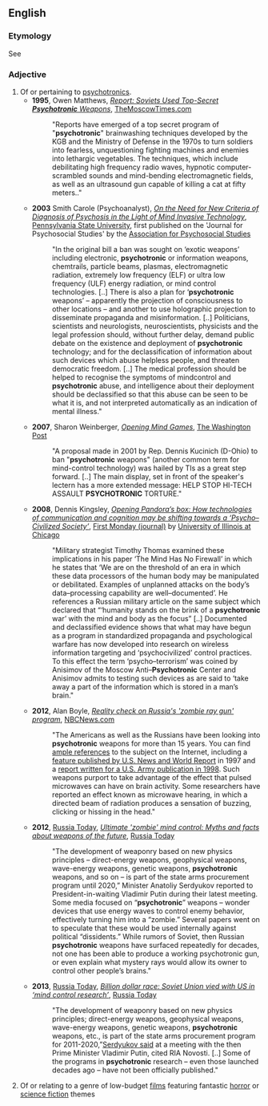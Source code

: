 ==English==

===Etymology===
See {{m|en|psychotronics}}

===Adjective===
{{en-adj|-}}

# Of or pertaining to [[psychotronics]].
#* '''1995''', Owen Matthews, [http://www.themoscowtimes.com/news/article/report-soviets-used-top-secret-psychotronic-weapons/337288.html ''Report: Soviets Used Top-Secret '''Psychotronic''' Weapons''], [[w:themoscowtimes.com|TheMoscowTimes.com]]
#*:"Reports have emerged of a top secret program of "'''psychotronic'''" brainwashing techniques developed by the KGB and the Ministry of Defense in the 1970s to turn soldiers into fearless, unquestioning fighting machines and enemies into lethargic vegetables. The techniques, which include debilitating high frequency radio waves, hypnotic computer-scrambled sounds and mind-bending electromagnetic fields, as well as an ultrasound gun capable of killing a cat at fifty meters.."
#* '''2003''' Smith Carole (Psychoanalyst), [http://citeseerx.ist.psu.edu/viewdoc/download?doi=10.1.1.666.9394&rep=rep1&type=pdf ''On the Need for New Criteria of Diagnosis of Psychosis in the Light of Mind Invasive Technology''], [[w:Pennsylvania_State_University|Pennsylvania State University]], first published on the 'Journal for Psychosocial Studies' by the [[w:Association_for_Psychosocial_Studies|Association for Psychosocial Studies]]
#*:"In the original bill a ban was sought on ‘exotic weapons’ including electronic, '''psychotronic''' or information weapons, chemtrails, particle beams, plasmas, electromagnetic radiation, extremely low frequency (ELF) or ultra low frequency (ULF) energy radiation, or mind control technologies. [..] There is also a plan for ‘'''psychotronic''' weapons’ – apparently the projection of consciousness to other locations – and another to use holographic projection to disseminate propaganda and misinformation. [..] Politicians, scientists and neurologists, neuroscientists, physicists and the legal profession should, without further delay, demand public debate on the existence and deployment of '''psychotronic''' technology; and for the declassification of information about such devices which abuse helpless people, and threaten democratic freedom. [..] The medical profession should be helped to recognise the symptoms of mindcontrol and '''psychotronic''' abuse, and intelligence about their deployment should be declassified so that this abuse can be seen to be what it is, and not interpreted automatically as an indication of mental illness."
#* '''2007''', Sharon Weinberger, [http://www.washingtonpost.com/wp-dyn/content/article/2007/01/10/AR2007011001399_pf.html ''Opening Mind Games''], [[w:The Washington Post|The Washington Post]]
#*:"A proposal made in 2001 by Rep. Dennis Kucinich (D-Ohio) to ban "'''psychotronic''' weapons" (another common term for mind-control technology) was hailed by TIs as a great step forward. [..] The main display, set in front of the speaker's lectern has a more extended message: HELP STOP HI-TECH ASSAULT '''PSYCHOTRONIC''' TORTURE."
#* '''2008''', Dennis Kingsley, [http://journals.uic.edu/ojs/index.php/fm/article/view/2084/1940 ''Opening Pandora’s box: How technologies of communication and cognition may be shifting towards a ‘Psycho–Civilized Society’''], [[w:First Monday (journal)|First Monday (journal)]] by [[w:University of Illinois at Chicago|University of Illinois at Chicago]]
#*:"Military strategist Timothy Thomas examined these implications in his paper ‘The Mind Has No Firewall’ in which he states that ‘We are on the threshold of an era in which these data processors of the human body may be manipulated or debilitated. Examples of unplanned attacks on the body’s data–processing capability are well–documented’. He references a Russian military article on the same subject which declared that “‘humanity stands on the brink of a '''psychotronic''' war’ with the mind and body as the focus” [..] Documented and declassified evidence shows that what may have begun as a program in standardized propaganda and psychological warfare has now developed into research on wireless information targeting and ‘psychocivilized’ control practices. To this effect the term ‘psycho–terrorism’ was coined by Anisimov of the Moscow Anti–'''Psychotronic''' Center and Anisimov admits to testing such devices as are said to ‘take away a part of the information which is stored in a man’s brain."
#* '''2012''', Alan Boyle, [http://cosmiclog.nbcnews.com/_news/2012/04/06/11061093-reality-check-on-russias-zombie-ray-gun-program?lite ''Reality check on Russia's 'zombie ray gun' program''], [[w:NBCnews.com|NBCNews.com]]
#*:"The Americans as well as the Russians have been looking into '''psychotronic''' weapons for more than 15 years. You can find [http://www.angelfire.com/az3/newzone/mku.html ample references] to the subject on the Internet, including a [https://web.archive.org/web/20130902044455/http://www.usnews.com/usnews/culture/articles/970707/archive_007360.htm feature published by U.S. News and World Report] in 1997 and a [http://www.carlisle.army.mil/USAWC/parameters/Articles/98spring/thomas.htm report written for a U.S. Army publication in 1998]. Such weapons purport to take advantage of the effect that pulsed microwaves can have on brain activity. Some researchers have reported an effect known as microwave hearing, in which a directed beam of radiation produces a sensation of buzzing, clicking or hissing in the head."
#* '''2012''', [[w:Russia Today|Russia Today]], [https://www.rt.com/news/weapons-future-zombie-media-486/ ''Ultimate 'zombie' mind control: Myths and facts about weapons of the future''], [[w:Russia Today|Russia Today]]
#*:"The development of weaponry based on new physics principles – direct-energy weapons, geophysical weapons, wave-energy weapons, genetic weapons, '''psychotronic''' weapons, and so on – is part of the state arms procurement program until 2020,” Minister Anatoliy Serdyukov reported to President-in-waiting Vladimir Putin during their latest meeting. Some media focused on “'''psychotronic'''” weapons – wonder devices that use energy waves to control enemy behavior, effectively turning him into a “zombie.” Several papers went on to speculate that these would be used internally against political “dissidents.” While rumors of Soviet, then Russian '''psychotronic''' weapons have surfaced repeatedly for decades, not one has been able to produce a working psychotronic gun, or even explain what mystery rays would allow its owner to control other people’s brains."
#* '''2013''', [[w:Russia Today|Russia Today]], [https://www.rt.com/news/psychotronic-arms-soviet-weapon-379/ ''Billion dollar race: Soviet Union vied with US in ‘mind control research’''], [[w:Russia Today|Russia Today]]
#*:"The development of weaponry based on new physics principles; direct-energy weapons, geophysical weapons, wave-energy weapons, genetic weapons, '''psychotronic''' weapons, etc., is part of the state arms procurement program for 2011-2020,”[http://rt.com/news/weapons-future-zombie-media-486/ Serdyukov said] at a meeting with the then Prime Minister Vladimir Putin, cited RIA Novosti. [..] Some of the programs in '''psychotronic''' research – even those launched decades ago – have not been officially published."
# Of or relating to a genre of low-budget [[film]]s featuring fantastic [[horror]] or [[science fiction]] themes